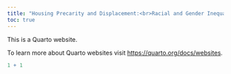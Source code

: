```yaml
---
title: "Housing Precarity and Displacement:<br>Racial and Gender Inequality in Gentrification and Eviction"
toc: true
---
```


This is a Quarto website.

To learn more about Quarto websites visit <https://quarto.org/docs/websites>.

```r
1 + 1
```
